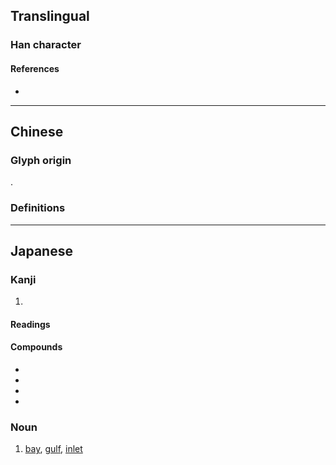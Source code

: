 {{also|灣}}
{{character info/new}}
==Translingual==

===Han character===
{{Han char|rn=85|rad=水|as=09|sn=12|four=|canj=EYCN|ids=⿰氵弯}}

====References====
* {{Han ref|kx=0639.111|dkj=17920|hdz=31683.080|uh=6E7E|ud=28286}}

----

==Chinese==

===Glyph origin===
{{Han simp|灣|f=彎|t=弯}}.

===Definitions===
{{zh-see|灣}}

----

==Japanese==
{{ja-kanji forms|湾|灣}}

===Kanji===
{{ja-kanji|grade=c|rs=水09|kyu=灣}}

# {{defn|lang=ja|sort=水09}}

====Readings====
{{ja-readings
|goon=えん<ゑん
|kanon=わん
|kun=いりえ-
}}

====Compounds====
* {{ja-r|湾曲|わんきょく}}
* {{ja-r|湾入|わんにゅう}}
* {{ja-r|台湾|^たいわん}}
* {{ja-r|湾岸|わんがん}}

===Noun===
{{ja-noun|わん}}

# {{lb|ja|geography}} [[bay]], [[gulf]], [[inlet]]